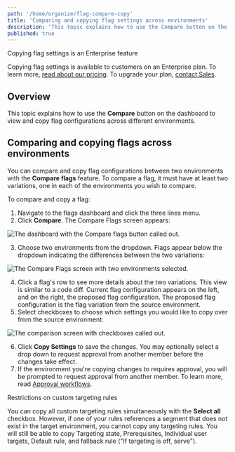 ```yaml
---
path: '/home/organize/flag-compare-copy'
title: 'Comparing and copying flag settings across environments'
description: 'This topic explains how to use the Compare button on the dashboard to view and copy flag configurations across different environments.'
published: true
---
```


<Callout intent="primary">
<CalloutTitle>Copying flag settings is an Enterprise feature</CalloutTitle>
<CalloutDescription>

Copying flag settings is available to customers on an Enterprise plan. To learn more, [read about our pricing](https://launchdarkly.com/pricing/). To upgrade your plan, [contact Sales](https://launchdarkly.com/contact-sales/).

</CalloutDescription>
</Callout>

## Overview

This topic explains how to use the **Compare** button on the dashboard to view and copy flag configurations across different environments.

## Comparing and copying flags across environments

You can compare and copy flag configurations between two environments with the **Compare flags** feature. To compare a flag, it must have at least two variations, one in each of the environments you wish to compare.

To compare and copy a flag:

1. Navigate to the flags dashboard and click the three lines menu.
2. Click **Compare**. The Compare Flags screen appears:

![The dashboard with the Compare flags button called out.](../../images/flag-compare-callout.png)

3. Choose two environments from the dropdown. Flags appear below the dropdown indicating the differences between the two variations:

![The Compare Flags screen with two environments selected.](../../images/flag-comparing-two-environments.png)


4. Click a flag's row to see more details about the two variations. This view is similar to a code diff. Current flag configuration appears on the left, and on the right, the proposed flag configuration. The proposed flag configuration is the flag variation from the source environment.
5. Select checkboxes to choose which settings you would like to copy over from the source environment:

![The comparison screen with checkboxes called out.](../../images/flag-copy-options-callout.png)


6. Click **Copy Settings** to save the changes. You may optionally select a drop down to request approval from another member before the changes take effect.
7. If the environment you're copying changes to requires approval, you will be prompted to request approval from another member. To learn more, read [Approval workflows](https://docs.launchdarkly.com/home/feature-workflows/approvals).


<Callout intent="alert">
<CalloutTitle>Restrictions on custom targeting rules</CalloutTitle>
<CalloutDescription>

You can copy all custom targeting rules simultaneously with the **Select all** checkbox. However, if one of your rules references a segment that does not exist in the target environment, you cannot copy any targeting rules. You will still be able to copy Targeting state, Prerequisites, Individual user targets, Default rule, and fallback rule ("If targeting is off, serve").

</CalloutDescription>
</Callout>
